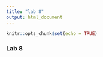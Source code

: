 ```yaml
---
title: "lab 8"
output: html_document
---
```


```r
knitr::opts_chunk$set(echo = TRUE)
```

### Lab 8 